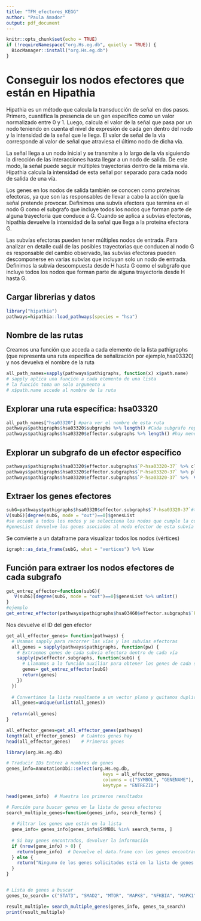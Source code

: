```yaml
---
title: "TFM_efectores_KEGG"
author: "Paula Amador"
output: pdf_document
---
```


```r
knitr::opts_chunk$set(echo = TRUE)
if (!requireNamespace("org.Hs.eg.db", quietly = TRUE)) {
  BiocManager::install("org.Hs.eg.db")
}
```

# Conseguir los nodos efectores que están en Hipathia

Hipathia es un método que calcula la transducción de señal en dos pasos. Primero, cuantifica la presencia de un gen específico como un valor normalizado entre 0 y 1. Luego, calcula el valor de la señal que pasa por un nodo teniendo en cuenta el nivel de expresión de cada gen dentro del nodo y la intensidad de la señal que le llega. El valor de señal de la vía corresponde al valor de señal que atraviesa el último nodo de dicha vía.

La señal llega a un nodo inicial y se transmite a lo largo de la vía siguiendo la dirección de las interacciones hasta llegar a un nodo de salida. De este modo, la señal puede seguir múltiples trayectorias dentro de la misma vía. Hipathia calcula la intensidad de esta señal por separado para cada nodo de salida de una vía.

Los genes en los nodos de salida también se conocen como proteínas efectoras, ya que son las responsables de llevar a cabo la acción que la señal pretende provocar. Definimos una subvía efectora que termina en el nodo G como el subgrafo que incluye todos los nodos que forman parte de alguna trayectoria que conduce a G. Cuando se aplica a subvías efectoras, hipathia devuelve la intensidad de la señal que llega a la proteína efectora G.

Las subvías efectoras pueden tener múltiples nodos de entrada. Para analizar en detalle cuál de las posibles trayectorias que conducen al nodo G es responsable del cambio observado, las subvías efectoras pueden descomponerse en varias subvías que incluyan solo un nodo de entrada. Definimos la subvía descompuesta desde H hasta G como el subgrafo que incluye todos los nodos que forman parte de alguna trayectoria desde H hasta G.

## Cargar librerias y datos

```r
library("hipathia")
pathways=hipathia::load_pathways(species = "hsa")
```

## Nombre de las rutas
Creamos una función que acceda a cada elemento de la lista pathigraphs (que representa una ruta especifica de señalización por ejemplo,hsa03320) y nos devuelva el nombre de la ruta
```r
all_path_names=sapply(pathways$pathigraphs, function(x) x$path.name)
# sapply aplica una función a cada elemento de una lista
# la función toma un solo argumento x 
# x$path.name accede al nombre de la ruta 
```

## Explorar una ruta específica: hsa03320

```r
all_path_names["hsa03320"] #para ver el nombre de esta ruta
pathways$pathigraphs$hsa03320$subgraphs %>% length() #Cada subgrafo representa una posible trayectoria completa desde un nodo de entrada hasta uno de salida.
pathways$pathigraphs$hsa03320$effector.subgraphs %>% length() #hay menos nodos efectores

```

##  Explorar un subgrafo de un efector específico
```r
pathways$pathigraphs$hsa03320$effector.subgraphs$`P-hsa03320-37` %>% class
pathways$pathigraphs$hsa03320$effector.subgraphs$`P-hsa03320-37` %>% plot 
pathways$pathigraphs$hsa03320$effector.subgraphs$`P-hsa03320-37` %>%  V() #devuelve los vértices (nodos) del grafo, que representan genes/proteínas


```

## Extraer los genes efectores
```r
subG=pathways$pathigraphs$hsa03320$effector.subgraphs$`P-hsa03320-37`#trayectoria desde un nodo de entrada a uno efector
V(subG)[degree(subG, mode = "out")==0]$genesList
#se accede a todos los nodos y se selecciona los nodos que cumple la condición de que sean terminales (no tenga nodos posteriores)
#genesList devuelve los genes asociados al nodo efector de esta subvía
```

Se convierte a un dataframe para visualizar todos los nodos (vértices)
```r
igraph::as_data_frame(subG, what = "vertices") %>% View
```

## Función para extraer los nodos efectores de cada subgrafo
```r
get_entrez_effector=function(subG){
   V(subG)[degree(subG, mode = "out")==0]$genesList %>% unlist()  
}
#ejemplo
get_entrez_effector(pathways$pathigraphs$hsa03460$effector.subgraphs$`P-hsa03460-28`)
```
Nos devuelve el ID del gen efector 


```r
get_all_effector_genes= function(pathways) {
  # Usamos sapply para recorrer las vías y las subvías efectoras
  all_genes = sapply(pathways$pathigraphs, function(pw) {
    # Extraemos genes de cada subvía efectora dentro de cada vía
    sapply(pw$effector.subgraphs, function(subG) {
      # Llamamos a la función auxiliar para obtener los genes de cada subvía
      genes= get_entrez_effector(subG)
      return(genes)
    })
  })
  
  # Convertimos la lista resultante a un vector plano y quitamos duplicados
  all_genes=unique(unlist(all_genes))
  
  return(all_genes)
}
```


```r
all_effector_genes=get_all_effector_genes(pathways)
length(all_effector_genes)  # Cuántos genes hay
head(all_effector_genes)    # Primeros genes
```
```r
library(org.Hs.eg.db)

# Traducir IDs Entrez a nombres de genes
genes_info=AnnotationDbi::select(org.Hs.eg.db,
                                    keys = all_effector_genes,
                                    columns = c("SYMBOL", "GENENAME"),
                                    keytype = "ENTREZID")

head(genes_info)  # Muestra los primeros resultados

```

```r
# Función para buscar genes en la lista de genes efectores
search_multiple_genes=function(genes_info, search_terms) {
  
  # Filtrar los genes que están en la lista
  gene_info= genes_info[genes_info$SYMBOL %in% search_terms, ]
  
  # Si hay genes encontrados, devolver la información
  if (nrow(gene_info) > 0) {
    return(gene_info)  # Devuelve el data.frame con los genes encontrados y sus IDs Entrez
  } else {
    return("Ninguno de los genes solicitados está en la lista de genes efectores.")
  }
}


# Lista de genes a buscar
genes_to_search= c("STAT3", "SMAD2", "MTOR", "MAPK8", "NFKBIA", "MAPK1", "JUN", "AKT1", "MAP2K7")

result_multiple= search_multiple_genes(genes_info, genes_to_search)
print(result_multiple)



```

